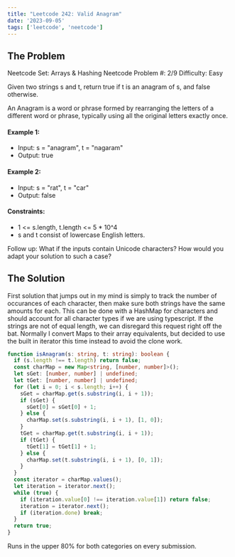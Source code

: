 ```yaml
---
title: "Leetcode 242: Valid Anagram"
date: '2023-09-05'
tags: ['leetcode', 'neetcode']
---
```


## The Problem

Neetcode Set: Arrays & Hashing
Neetcode Problem \#: 2\/9
Difficulty: Easy

Given two strings s and t, return true if t is an anagram of s, and false otherwise.

An Anagram is a word or phrase formed by rearranging the letters of a different word or phrase, typically using all the original letters exactly once.

#### Example 1:
- Input: s = "anagram", t = "nagaram"
- Output: true
#### Example 2:
- Input: s = "rat", t = "car"
- Output: false
#### Constraints:
- 1 \<= s.length, t.length \<= 5 * 10^4
- s and t consist of lowercase English letters.

Follow up: What if the inputs contain Unicode characters? How would you adapt your solution to such a case?

## The Solution

First solution that jumps out in my mind is simply to track the number of occurances of each character, then make sure both strings have the same amounts for each. This can be done with a HashMap for characters and should account for all character types if we are using typescript. If the strings are not of equal length, we can disregard this request right off the bat. Normally I convert Maps to their array equivalents, but decided to use the built in iterator this time instead to avoid the clone work.

```ts
function isAnagram(s: string, t: string): boolean {
  if (s.length !== t.length) return false;
  const charMap = new Map<string, [number, number]>();
  let sGet: [number, number] | undefined;
  let tGet: [number, number] | undefined;
  for (let i = 0; i < s.length; i++) {
    sGet = charMap.get(s.substring(i, i + 1));
    if (sGet) {
      sGet[0] = sGet[0] + 1;
    } else {
      charMap.set(s.substring(i, i + 1), [1, 0]);
    }
    tGet = charMap.get(t.substring(i, i + 1));
    if (tGet) {
      tGet[1] = tGet[1] + 1;
    } else {
      charMap.set(t.substring(i, i + 1), [0, 1]);
    }
  }
  const iterator = charMap.values();
  let iteration = iterator.next();
  while (true) {
    if (iteration.value[0] !== iteration.value[1]) return false;
    iteration = iterator.next();
    if (iteration.done) break;
  }
  return true;
}
```

Runs in the upper 80% for both categories on every submission.
